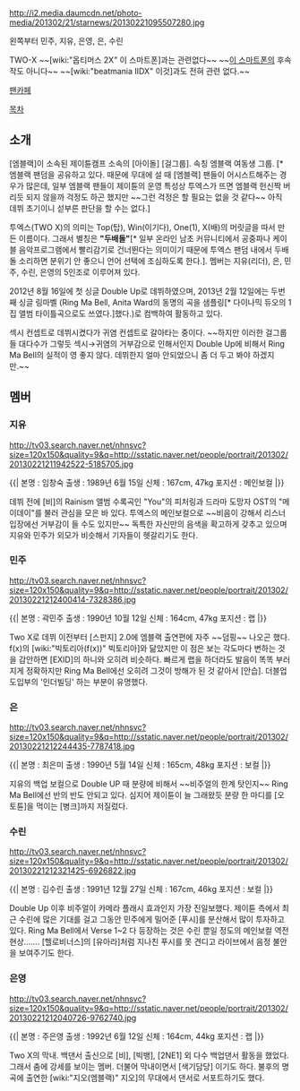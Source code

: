 http://i2.media.daumcdn.net/photo-media/201302/21/starnews/20130221095507280.jpg

왼쪽부터 민주, 지유, 은영, 은, 수린

TWO-X ~~[wiki:"옵티머스 2X" 이 스마트폰]과는 관련없다~~ ~~[[HTC ONE-X|이 스마트폰]]의 후속작도 아니다~~
~~[wiki:"beatmania IIDX" 이것]과도 전혀 관련 없다.~~

[http://cafe.daum.net/TWOX/ 팬카페]

[[목차]]
== 소개 ==

[엠블랙]이 소속된 제이튠캠프 소속의 [아이돌] [걸그룹]. 속칭 엠블랙 여동생 그룹. [* 엠블랙 팬덤을 공유하고 있다. 때문에 무대에 설 때 [엠블랙] 팬들이 어시스트해주는 경우가 많은데, 일부 엠블랙 팬들이 제이튠의 운영 특성상 투엑스가 뜨면 엠블랙 헌신짝 버리듯 되지 않을까 걱정도 하곤 했지만 ~~그런 걱정은 할 필요는 없을 것 같다~~ 아직 데뷔 초기이니 섣부른 판단을 할 수는 없다.]

투엑스(TWO X)의 의미는 Top(탑), Win(이기다), One(1), X(배)의 머릿글을 따서 만든 이름이다.
그래서 별칭은 '''"두배돌"'''[* 일부 온라인 남초 커뮤니티에서 공중파나 케이블 음악프로그램에서 빨리감기로 건너뛴다는 의미이기 때문에 투엑스 팬덤 내에서 두배돌 소리하면 분위기 안 좋으니 언어 선택에 조심하도록 한다.]. 멤버는 지유(리더), 은, 민주, 수린, 은영의 5인조로 이루어져 있다.

2012년 8월 16일에 첫 싱글 Double Up로 데뷔하였으며, 2013년 2월 12일에는 두번째 싱글 링마벨 (Ring Ma Bell, Anita Ward의 동명의 곡을 샘플링[* 다이나믹 듀오의 1집 앨범 타이틀곡으로도 쓰였다.]했다.)로 컴백하여 활동하고 있다.

섹시 컨셉트로 데뷔시켰다가 귀염 컨셉트로 갈아타는 중이다. ~~하지만 이러한 걸그룹들 대다수가 그렇듯 섹시→귀염의 거부감으로 인해서인지 Double Up에 비해서 Ring Ma Bell의 실적이 영 좋지 않다. 데뷔한지 얼마 안되었으니 좀 더 두고 봐야 하겠지만.~~

== 멤버 ==

=== 지유 ===

http://tv03.search.naver.net/nhnsvc?size=120x150&quality=9&q=http://sstatic.naver.net/people/portrait/201302/20130221211942522-5185705.jpg

{{|
본명 : 임창숙
출생 : 1989년 6월 15일
신체 : 167cm, 47kg
포지션 : 메인보컬
|}}

데뷔 전에 [비]의 Rainism 앨범 수록곡인 "You"의 피처링과 드라마 도망자 OST의 "메이데이"를 불러 관심을 모은 바 있다. 투엑스의 메인보컬으로 ~~비음이 강해서 리스너 입장에선 거부감이 들 수도 있지만~~ 독특한 자신만의 음색을 확고하게 갖추고 있으며 지유와 민주가 외모가 비슷해서 기자들이 헷갈리기도 한다.

=== 민주 ===

http://tv03.search.naver.net/nhnsvc?size=120x150&quality=9&q=http://sstatic.naver.net/people/portrait/201302/20130221212400414-7328386.jpg

{{|
본명 : 곽민주
출생 : 1990년 10월 12일
신체 : 164cm, 47kg
포지션 : 랩
|}}

Two X로 데뷔 이전부터 [스펀지] 2.0에 엠블랙 출연편에 자주 ~~덤핑~~ 나오곤 했다. f(x)의 [wiki:"빅토리아(f(x))" 빅토리아]와 닮았지만 이 점은 보는 각도마다 변하는 것을 감안하면 [EXID]의 하니와 오히려 비슷하다. 빠르게 랩을 하더라도 발음이 똑똑 부러지게 정확하지만 Ring Ma Bell에선 오히려 그것이 방해가 된 것 같아서 [안습]. 더블업 도입부의 '인더빌딩' 하는 부분이 유명했다.

=== 은 ===

http://tv03.search.naver.net/nhnsvc?size=120x150&quality=9&q=http://sstatic.naver.net/people/portrait/201302/20130221212244435-7787418.jpg

{{|
본명 : 최은미
출생 : 1990년 5월 14일
신체 : 165cm, 48kg
포지션 : 보컬
|}}

지유의 백업 보컬으로 Double UP 때 분량에 비해서 ~~비주얼의 한계 탓인지~~ Ring Ma Bell에선 반의 반도 안되고 있다. 심지어 제이튠이 늘 그래왔듯 분량 한 마디를 [오토튠]을 먹이는 [병크]까지 저질렀다.

=== 수린 ===

http://tv03.search.naver.net/nhnsvc?size=120x150&quality=9&q=http://sstatic.naver.net/people/portrait/201302/20130221212321425-6926822.jpg

{{|
본명 : 김수린
출생 : 1991년 12월 27일
신체 : 167cm, 46kg
포지션 : 보컬
|}}

Double Up 이후 비주얼이 카메라 플래시 효과인지 가장 진일보했다. 제이튠 측에서 최근 수린에 많은 기대를 걸고 그동안 민주에게 밀어준 [푸시]를 분산해서 많이 투자하고 있다. Ring Ma Bell에서 Verse 1~2 다 등장하는 것은 수린 뿐일 정도의 메인보컬 역전현상……. [헬로비너스]의 [유아라]처럼 지나친 푸시를 못 견디고 라이브에서 음정 불안을 보여주기도 한다.

=== 은영 ===

http://tv03.search.naver.net/nhnsvc?size=120x150&quality=9&q=http://sstatic.naver.net/people/portrait/201302/20130221212040726-9762740.jpg

{{|
본명 : 주은영
출생 : 1992년 6월 12일
신체 : 164cm, 44kg
포지션 : 랩
|}}

Two X의 막내. 백댄서 출신으로 [비], [빅뱅], [2NE1] 외 다수 백업댄서 활동을 했었다. 그래서 춤에 강세를 보이는 멤버. 더불어 막내이면서 [색기담당] 이기도 하다. 불후의 명곡에 출연한 [wiki:"지오(엠블랙)" 지오]의 무대에서 댄서로 서포트하기도 했다.
